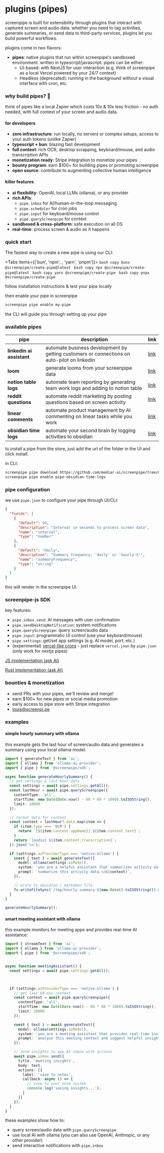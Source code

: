 
# plugins (pipes)

<MotionDiv>
  screenpipe is built for extensibility through plugins that interact with captured screen and audio data. whether you need to tag activities, generate summaries, or send data to third-party services, plugins let you build powerful workflows.

  plugins come in two flavors:
  - **pipes**: native plugins that run within screenpipe's sandboxed environment. written in typescript/javascript. pipes can be either:
    - UI-based: with NextJS for user interaction (e.g. think of screenpipe as a local Vercel powered by your 24/7 context)
    - Headless (deprecated): running in the background without a visual interface with cron, etc.
</MotionDiv>

### why build pipes? 🚀

<MotionDiv delay={0.3}>
think of pipes like a local Zapier which costs 10x & 10x less friction - no auth needed, with full context of your screen and audio data.

#### for developers
- **zero infrastructure**: run locally, no servers or complex setups, access to your auth tokens (unlike Zapier)
- **typescript + bun**: blazing fast development
- **full context**: rich OCR, desktop scrapping, keyboard/mouse, and audio transcription APIs
- **monetization ready**: Stripe integration to monetize your pipes
- **bounty program**: earn $100+ for building pipes or promoting screenpipe
- **open source**: contribute to augmenting collective human intelligence

#### killer features
- **ai flexibility**: OpenAI, local LLMs (ollama), or any provider
- **rich APIs**: 
  - `pipe.inbox` for AI/human-in-the-loop messaging
  - `pipe.scheduler` for cron jobs
  - `pipe.input` for keyboard/mouse control
  - `pipe.queryScreenpipe` for context
- **sandboxed & cross-platform**: safe execution on all OS
- **real-time**: process screen & audio as it happens

</MotionDiv>

### quick start

<MotionDiv delay={0.5}>

The fastest way to create a new pipe is using our CLI:

<Tabs items={['bun', 'npm', , 'yarn', 'pnpm']}>
  <Tab>
    ```bash copy
    bunx @screenpipe/create-pipe@latest
    ```
  </Tab>
  <Tab>
    ```bash copy
    npx @screenpipe/create-pipe@latest
    ```
  </Tab>
  <Tab>
    ```bash copy
    yarn @screenpipe/create-pipe
    ```
  </Tab>
  <Tab>
    ```bash copy
    pnpx @screenpipe/create-pipe
    ```
  </Tab>
</Tabs>

follow installation instructions & test your pipe locally

then enable your pipe in screenpipe

```bash copy
screenpipe pipe enable my-pipe
```

the CLI will guide you through setting up your pipe

### available pipes

| **pipe**                          | **description**                                  | **link**                          |
| ------------------------------------ | ------------------------------------------------ | --------------------------------- |
| **linkedin ai assistant**| automate business development by getting customers or connections on auto-pilot on linkedin              | [link](https://github.com/mediar-ai/screenpipe/tree/main/pipes/linkedin_ai_assistant)                         |
| **loom**    | generate looms from your screenpipe data              | [link](https://github.com/mediar-ai/screenpipe/tree/main/pipes/pipe-for-loom)                         |
| **notion table logs**| automate team reporting by generating team work logs and adding to notion table              | [link](https://github.com/mediar-ai/screenpipe/tree/main/pipes/pipe-notion-table-logs)                         |
| **reddit questions**    | automate reddit marketing by posting questions based on screen activity           | [link](https://github.com/mediar-ai/screenpipe/tree/main/pipes/pipe-post-questions-on-reddit)                         |
| **linear comments** | automate product management by AI commenting on linear tasks while you work | [link](https://github.com/mediar-ai/screenpipe/tree/main/pipes/pipe-llama32-comment-linear-while-you-work)                         |
| **obsidian time logs**         | automate your second brain by logging activities to obsidian    | [link](https://github.com/mediar-ai/screenpipe/tree/main/pipes/pipe-obsidian-time-logs)                         |

</MotionDiv>

to install a pipe from the store, just add the url of the folder in the UI and click install.

in CLI:

```bash copy
screenpipe pipe download https://github.com/mediar-ai/screenpipe/tree/main/pipes/pipe-obsidian-time-logs
screenpipe pipe enable pipe-obsidian-time-logs
```

### pipe configuration

<MotionDiv delay={0.7}>

we use `pipe.json` to configure your pipe through UI/CLI:

```json
{
  "fields": [
    {
      "default": 60,
      "description": "Interval in seconds to process screen data",
      "name": "interval",
      "type": "number"
    },
    {
      "default": "daily",
      "description": "Summary frequency: 'daily' or 'hourly:X'",
      "name": "summaryFrequency",
      "type": "string"
    }
  ]
}
```

this will render in the screenpipe UI.

### screenpipe-js SDK

key features:
- `pipe.inbox.send`: AI messages with user confirmation
- `pipe.sendDesktopNotification`: system notifications
- `pipe.queryScreenpipe`: query screen/audio data
- `pipe.input`: programmatic UI control (use your keyboard/mouse)
- `pipe.settings`: get/set app settings (e.g. AI model, port, etc.)
- (experimental) [vercel-like crons](https://vercel.com/docs/cron-jobs/manage-cron-jobs) - just replace `vercel.json` by `pipe.json` (only work for nextjs pipes)

[JS implementation (ask AI)](https://github.com/mediar-ai/screenpipe/blob/main/screenpipe-js/main.ts)

[Rust implementation (ask AI)](https://github.com/mediar-ai/screenpipe/blob/main/screenpipe-core/src/pipes.rs)

### bounties & monetization

- send PRs with your pipes, we'll review and merge!
- earn $100+ for new pipes or social media promotion
- early access to pipe store with Stripe integration
- [louis@screenpi.pe](mailto:louis@screenpi.pe)

</MotionDiv>

### examples

<MotionDiv delay={0.8}>

#### simple hourly summary with ollama

this example gets the last hour of screen/audio data and generates a summary using your local ollama model:

```typescript copy
import { generateText } from 'ai';
import { ollama } from 'ollama-ai-provider';
import { pipe } from '@screenpipe/sdk';

async function generateHourlySummary() {
  // get settings & last hour data
  const settings = await pipe.settings.getAll();
  const lastHour = await pipe.queryScreenpipe({
    contentType: 'all',
    startTime: new Date(Date.now() - 60 * 60 * 1000).toISOString(),
    limit: 10000
  });

  // format data for context
  const context = lastHour?.data.map(item => {
    if (item.type === 'OCR') {
      return `[${item.content.appName}] ${item.content.text}`;
    }
    return `[audio] ${item.content.transcription}`;
  }).join('\n');

  if (settings.aiProviderType === 'native-ollama') {
    const { text } = await generateText({
      model: ollama(settings.aiModel),
      system: 'you are a helpful assistant that summarizes activity data into markdown',
      prompt: `summarize this activity data:\n${context}`,
    });

    // write to obsidian / markdown file 
    fs.writeFileSync(`/tmp/hourly-summary-${new Date().toISOString()}.md`, text);
  }
}

generateHourlySummary();
```

#### smart meeting assistant with ollama

this example monitors for meeting apps and provides real-time AI assistance:

```typescript copy
import { streamText } from 'ai';
import { ollama } from 'ollama-ai-provider';
import { pipe } from '@screenpipe/sdk';


async function meetingAssistant() {
  const settings = await pipe.settings.getAll();
  


  if (settings.aiProviderType === 'native-ollama') {
    // get last 60 min context
    const context = await pipe.queryScreenpipe({
      contentType: 'all',
      startTime: new Date(Date.now() - 60 * 60 * 1000).toISOString(),
      limit: 10000
    });

    const { text } = await generateText({
      model: ollama(settings.aiModel),
      system: 'you are a meeting assistant that provides real-time insights',
      prompt: `analyze this meeting context and suggest helpful insights:\n${JSON.stringify(context)}`
    });

    // send insights to app AI inbox with actions
    await pipe.inbox.send({
      title: 'meeting insights',
      body: text,
      actions: [{
        label: 'save to notes',
        callback: async () => {
          // save to your note system
          console.log('saving insights...');
        }
      }]
    });
  }
}

```

these examples show how to:
- query screen/audio data with `pipe.queryScreenpipe`
- use local AI with ollama (you can also use OpenAI, Anthropic, or any other provider)
- send interactive notifications with `pipe.inbox`

</MotionDiv>
